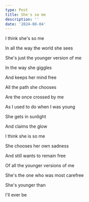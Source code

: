 ```yaml
---
type: Post
title: She's so me
description: ''
date: '2024-08-04'
---
```

I think she's so me

In all the way the world she sees

She's just the younger version of me

In the way she giggles

And keeps her mind free

All the path she chooses

Are the once crossed by me

As I used to do when I was young

She gets in sunlight

And claims the glow

I think she is so me

She chooses her own sadness

And still wants to remain free

Of all the younger versions of me

She's the one who was most carefree

She's younger than

I'll ever be
